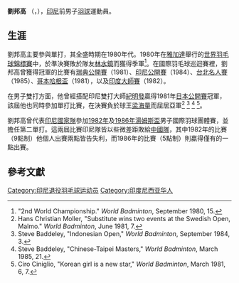 '''劉邦高''' （{{lang-id|'''Lius Pongoh'''}}，{{bd|1960年|12月3日|}}），[[印尼|印尼]]前男子[[羽球|羽球]]運動員。

== 生涯 ==
劉邦高主要參與單打，其全盛時期在1980年代。1980年在[[雅加達|雅加達]]舉行的[[世界羽毛球錦標賽|世界羽毛球錦標賽]]中，於準決賽敗於隊友[[林水鏡|林水鏡]]而獲得季軍<ref>"2nd World Championship." ''World Badminton'', September 1980, 15.</ref>。在國際羽毛球巡迴賽裡，劉邦高曾獲得冠軍的比賽有[[瑞典羽毛球公開賽|瑞典公開賽]]（1981）、[[印尼羽毛球公開賽|印尼公開賽]]（1984）、[[中華台北羽球公開賽|台北名人賽]]（1985）、[[哥本哈根大師賽|哥本哈根盃]]（1981），以及[[印度大師賽|印度大師賽]]（1982）。

在男子雙打方面，他曾經搭配印尼雙打大師[[紀明發|紀明發]]贏得1981年[[日本羽毛球公開賽|日本公開賽]]冠軍，該屆他也同時參加單打比賽，在決賽負於球王[[梁海量|梁海量]]而屈居亞軍<ref>Hans Christian Moller, "Substitute wins two events at the Swedish Open, Malmo." ''World Badminton'', June 1981, 7.</ref> <ref>Steve Baddeley, "Indonesian Open," ''World Badminton'', September 1984, 3.</ref> <ref>Steve Baddeley, "Chinese-Taipei Masters," ''World Badminton'', March 1985, 21.</ref> <ref>Ciro Ciniglio, "Korean girl is a new star," ''World Badminton'', March 1981, 6, 7.</ref>。

劉邦高曾代表[[印度尼西亞國家羽毛球代表隊|印尼國家隊]]參加[[1982年湯姆斯盃|1982年]]及[[1986年湯姆斯盃|1986年]][[湯姆斯盃|湯姆斯盃]]男子國際羽球團體賽，並擔任第二單打。這兩屆比賽印尼隊皆以些微差距敗給[[中國國家羽毛球代表隊|中國隊]]，其中1982年的比賽（9點制）他個人出賽兩點皆告失利，而1986年的比賽（5點制）則贏得僅有的一點出賽。

== 參考文獻 ==
{{reflist}}

{{汤姆斯杯冠军}}

{{Authority control}}
{{DEFAULTSORT:L劉邦高}}
[[Category:印尼退役羽毛球运动员|Category:印尼退役羽毛球运动员]]
[[Category:印度尼西亚华人|Category:印度尼西亚华人]]